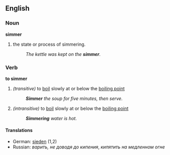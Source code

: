 ==English==
===Noun===
'''simmer'''
#the state or process of simmering.
#:''The kettle was kept on the '''simmer'''.''
===Verb===
'''to simmer'''
#''(transitive)'' to [[boil]] slowly at or below the [[boiling point]]
#:'''''Simmer''' the soup for five minutes, then serve.''
#''(intransitive)'' to [[boil]] slowly at or below the [[boiling point]]
#:'''''Simmering''' water is hot.''
====Translations====
*German: [[sieden]] (1,2)
*Russian: ''варить, не доводя до кипения'', ''кипятить на медленном огне''